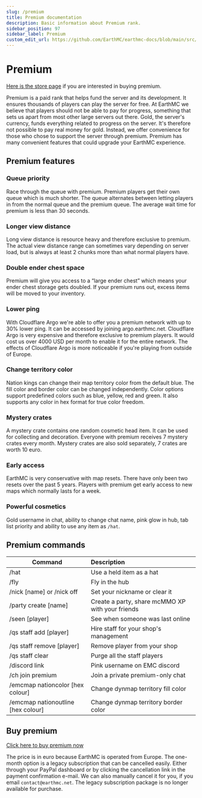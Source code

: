 ```yaml
---
slug: /premium
title: Premium documentation
description: Basic information about Premium rank.
sidebar_position: 97
sidebar_label: Premium
custom_edit_url: https://github.com/EarthMC/earthmc-docs/blob/main/src/docs/premium.mdx
---
```

# Premium

[Here is the store page](https://store.earthmc.net/category/premium) if you are interested in buying premium. 

Premium is a paid rank that helps fund the server and its development. It ensures thousands of players can play the server for free. At EarthMC we believe that players should not be able to pay for progress, something that sets us apart from most other large servers out there. Gold, the server's currency, funds everything related to progress on the server. It's therefore not possible to pay real money for gold. Instead, we offer convenience for those who chose to support the server through premium. Premium has many convenient features that could upgrade your EarthMC experience.

## Premium features

### Queue priority
Race through the queue with premium. Premium players get their own queue which is much shorter. The queue alternates between letting players in from the normal queue and the premium queue. The average wait time for premium is less than 30 seconds.

### Longer view distance
Long view distance is resource heavy and therefore exclusive to premium. The actual view distance range can sometimes vary depending on server load, but is always at least 2 chunks more than what normal players have.

### Double ender chest space
Premium will give you access to a “large ender chest” which means your ender chest storage gets doubled. If your premium runs out, excess items will be moved to your inventory.

### Lower ping
With Cloudflare Argo we're able to offer you a premium network with up to 30% lower ping. It can be accessed by joining argo.earthmc.net. Cloudflare Argo is very expensive and therefore exclusive to premium players. It would cost us over 4000 USD per month to enable it for the entire network. The effects of Cloudflare Argo is more noticeable if you're playing from outside of Europe.

### Change territory color
Nation kings can change their map territory color from the default blue. The fill color and border color can be changed independently. Color options support predefined colors such as blue, yellow, red and green. It also supports any color in hex format for true color freedom. 

### Mystery crates
A mystery crate contains one random cosmetic head item. It can be used for collecting and decoration. Everyone with premium receives 7 mystery crates every month. Mystery crates are also sold separately, 7 crates are worth 10 euro.

### Early access
EarthMC is very conservative with map resets. There have only been two resets over the past 5 years. Players with premium get early access to new maps which normally lasts for a week. 

### Powerful cosmetics
Gold username in chat, ability to change chat name, pink glow in hub, tab list priority and ability to use any item as `/hat`. 

## Premium commands
| Command                            | Description                                      |
| ---------------------------------- |:-------------------------------------------------|
| /hat                               | Use a held item as a hat                         |
| /fly                               | Fly in the hub                                   |
| /nick [name] or /nick off          | Set your nickname or clear it                    |
| /party create [name]               | Create a party, share mcMMO XP with your friends |
| /seen [player]                     | See when someone was last online                 |
| /qs staff add [player]             | Hire staff for your shop's management            |
| /qs staff remove [player]          | Remove player from your shop                     |
| /qs staff clear                    | Purge all the staff players                      |
| /discord link                      | Pink username on EMC discord                     | 
| /ch join premium                   | Join a private premium-only chat                 |
| /emcmap nationcolor [hex colour]   | Change dynmap territory fill color               |
| /emcmap nationoutline [hex colour] | Change dynmap territory border color             |

## Buy premium
[Click here to buy premium now](https://store.earthmc.net/category/premium)

The price is in euro because EarthMC is operated from Europe. The one-month option is a legacy subscription that can be cancelled easily. Either through your PayPal dashboard or by clicking the cancellation link in the payment confirmation e-mail. We can also manually cancel it for you, if you email `contact@earthmc.net`. The legacy subscription package is no longer available for purchase.
